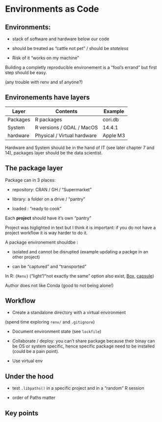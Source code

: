 # Environments as Code

## Environments: 

 - stack of software and hardware below our code

 - should be treated as "cattle not pet" / should be *stateless*

- Risk of it "works on my machine"

Building a completly reproducible environement is a "fool’s errand" but first step should be easy.

(any trouble with renv and sf anyone?)

## Environements have layers 

| Layer    | Contents| Example  |
| -------- | ------- | -----    |
| Packages  | R packages    | cori.db  |
| System |   R versions / GDAL  / MacOS | 14.4.1 |
| hardware  | Physical / Virtual hardware | Apple M3 |

Hardware and System should be in the hand of IT (see later chapter 7 and 14), packages layer should be the data scientist. 

## The package layer

Package can in 3 places:

- repository: CRAN / GH / "Supermarket"

- library: a folder on a drive / "pantry"

- loaded : "ready to cook"

Each **project** should have it's own "pantry" 

Project was higlighted in text but I think it is important: if you do not have a project workflow it is way harder to do it. 

A package environement shouldbe :

- isolated and cannot be disrupted (example updating a packge in an other project)

- can be "captured" and "transported"

In R: `{Renv}` ("light"/"not exactly the same" option also exist, [Box](https://github.com/klmr/box), [capsule](https://github.com/MilesMcBain/capsule)) 

Author does not like Conda (good to not being alone!)

## Workflow

- Create a standalone directory with a virtual environment 

(spend time exploring `renv/` and `.gitignore`)

- Document environment state (see `lockfile`)

- Collaborate / deploy: you can't share package because their binay can be OS or system specific, hence specific package need to be installed (could be a pain point).

- Use virtual env

## Under the hood

- test `.libpaths()` in a specific project and in a "random" R session

- order of Paths matter

## Key points 


